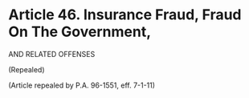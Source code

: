 # Article 46. Insurance Fraud, Fraud On The Government, {.unnumbered}

<p>AND RELATED OFFENSES</p><p>(Repealed)</p><p>(Article repealed by P.A. 96-1551, eff. 7-1-11)</p>
